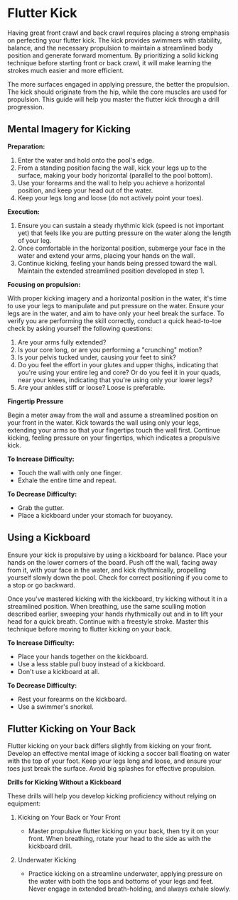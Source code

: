 # Flutter Kick

Having great front crawl and back crawl requires placing a strong emphasis on perfecting your flutter kick. The kick provides swimmers with stability, balance, and the necessary propulsion to maintain a streamlined body position and generate forward momentum. By prioritizing a solid kicking technique before starting front or back crawl, it will make learning the strokes much easier and more efficient.

The more surfaces engaged in applying pressure, the better the propulsion. The kick should originate from the hip, while the core muscles are used for propulsion. This guide will help you master the flutter kick through a drill progression.

## Mental Imagery for Kicking

**Preparation:**

1. Enter the water and hold onto the pool's edge.
2. From a standing position facing the wall, kick your legs up to the surface, making your body horizontal (parallel to the pool bottom).
3. Use your forearms and the wall to help you achieve a horizontal position, and keep your head out of the water.
4. Keep your legs long and loose (do not actively point your toes).

**Execution:**

1. Ensure you can sustain a steady rhythmic kick (speed is not important yet) that feels like you are putting pressure on the water along the length of your leg.
2. Once comfortable in the horizontal position, submerge your face in the water and extend your arms, placing your hands on the wall.
3. Continue kicking, feeling your hands being pressed toward the wall. Maintain the extended streamlined position developed in step 1.

**Focusing on propulsion:**

With proper kicking imagery and a horizontal position in the water, it's time to use your legs to manipulate and put pressure on the water. Ensure your legs are in the water, and aim to have only your heel break the surface. To verify you are performing the skill correctly, conduct a quick head-to-toe check by asking yourself the following questions:

1. Are your arms fully extended?
2. Is your core long, or are you performing a "crunching" motion?
3. Is your pelvis tucked under, causing your feet to sink?
4. Do you feel the effort in your glutes and upper thighs, indicating that you're using your entire leg and core? Or do you feel it in your quads, near your knees, indicating that you're using only your lower legs?
5. Are your ankles stiff or loose? Loose is preferable.

****Fingertip Pressure****

Begin a meter away from the wall and assume a streamlined position on your front in the water. Kick towards the wall using only your legs, extending your arms so that your fingertips touch the wall first. Continue kicking, feeling pressure on your fingertips, which indicates a propulsive kick.

**To Increase Difficulty:**
- Touch the wall with only one finger.
- Exhale the entire time and repeat.

**To Decrease Difficulty:**
- Grab the gutter.
- Place a kickboard under your stomach for buoyancy.


## Using a Kickboard

Ensure your kick is propulsive by using a kickboard for balance. Place your hands on the lower corners of the board. Push off the wall, facing away from it, with your face in the water, and kick rhythmically, propelling yourself slowly down the pool. Check for correct positioning if you come to a stop or go backward.

Once you've mastered kicking with the kickboard, try kicking without it in a streamlined position. When breathing, use the same sculling motion described earlier, sweeping your hands rhythmically out and in to lift your head for a quick breath. Continue with a freestyle stroke. Master this technique before moving to flutter kicking on your back.

**To Increase Difficulty:**
- Place your hands together on the kickboard.
- Use a less stable pull buoy instead of a kickboard.
- Don't use a kickboard at all.

**To Decrease Difficulty:**
- Rest your forearms on the kickboard.
- Use a swimmer's snorkel.

## Flutter Kicking on Your Back

Flutter kicking on your back differs slightly from kicking on your front. Develop an effective mental image of kicking a soccer ball floating on water with the top of your foot. Keep your legs long and loose, and ensure your toes just break the surface. Avoid big splashes for effective propulsion.

**Drills for Kicking Without a Kickboard**

These drills will help you develop kicking proficiency without relying on equipment:

1. Kicking on Your Back or Your Front
   - Master propulsive flutter kicking on your back, then try it on your front. When breathing, rotate your head to the side as with the kickboard drill.

2. Underwater Kicking
   - Practice kicking on a streamline underwater, applying pressure on the water with both the tops and bottoms of your legs and feet. Never engage in extended breath-holding, and always exhale slowly.